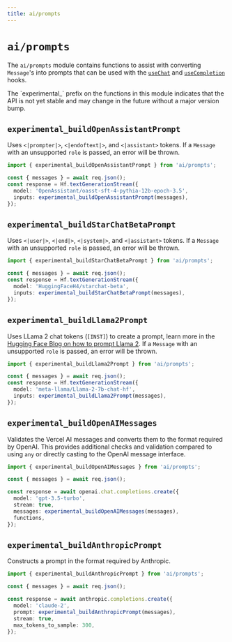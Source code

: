 ```yaml
---
title: ai/prompts
---
```



# `ai/prompts`

The `ai/prompts` module contains functions to assist with converting `Message`'s into prompts that can be used with the [`useChat`](./use-chat) and [`useCompletion`](./use-completion) hooks.

<Callout>
  The `experimental_` prefix on the functions in this module indicates that the
  API is not yet stable and may change in the future without a major version
  bump.
</Callout>

## `experimental_buildOpenAssistantPrompt`

Uses `<|prompter|>`, `<|endoftext|>`, and `<|assistant>` tokens. If a `Message` with an unsupported `role` is passed, an error will be thrown.

```ts filename="route.ts" {6}
import { experimental_buildOpenAssistantPrompt } from 'ai/prompts';

const { messages } = await req.json();
const response = Hf.textGenerationStream({
  model: 'OpenAssistant/oasst-sft-4-pythia-12b-epoch-3.5',
  inputs: experimental_buildOpenAssistantPrompt(messages),
});
```

## `experimental_buildStarChatBetaPrompt`

Uses `<|user|>`, `<|end|>`, `<|system|>`, and `<|assistant>` tokens. If a `Message` with an unsupported `role` is passed, an error will be thrown.

```ts filename="route.ts" {6}
import { experimental_buildStarChatBetaPrompt } from 'ai/prompts';

const { messages } = await req.json();
const response = Hf.textGenerationStream({
  model: 'HuggingFaceH4/starchat-beta',
  inputs: experimental_buildStarChatBetaPrompt(messages),
});
```

## `experimental_buildLlama2Prompt`

Uses LLama 2 chat tokens (`[INST]`) to create a prompt, learn more in the [Hugging Face Blog on how to prompt Llama 2](https://huggingface.co/blog/llama2#how-to-prompt-llama-2). If a `Message` with an unsupported `role` is passed, an error will be thrown.

```ts filename="route.ts" {6}
import { experimental_buildLlama2Prompt } from 'ai/prompts';

const { messages } = await req.json();
const response = Hf.textGenerationStream({
  model: 'meta-llama/Llama-2-7b-chat-hf',
  inputs: experimental_buildLlama2Prompt(messages),
});
```

## `experimental_buildOpenAIMessages`

Validates the Vercel AI messages and converts them to the format required by OpenAI.
This provides additional checks and validation compared to using `any` or directly casting to the OpenAI message interface.

```ts filename="route.ts" {7}
import { experimental_buildOpenAIMessages } from 'ai/prompts';

const { messages } = await req.json();

const response = await openai.chat.completions.create({
  model: 'gpt-3.5-turbo',
  stream: true,
  messages: experimental_buildOpenAIMessages(messages),
  functions,
});
```

## `experimental_buildAnthropicPrompt`

Constructs a prompt in the format required by Anthropic.

```ts filename="route.ts" {7}
import { experimental_buildAnthropicPrompt } from 'ai/prompts';

const { messages } = await req.json();

const response = await anthropic.completions.create({
  model: 'claude-2',
  prompt: experimental_buildAnthropicPrompt(messages),
  stream: true,
  max_tokens_to_sample: 300,
});
```
